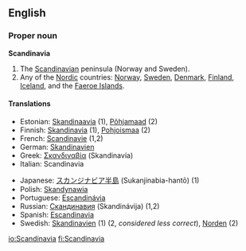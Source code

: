 ==English==

===Proper noun===
'''Scandinavia'''

#The [[Scandinavian]] peninsula (Norway and Sweden).
#Any of the [[Nordic]] countries: [[Norway]], [[Sweden]], [[Denmark]], [[Finland]], [[Iceland]], and the [[Faeroe Islands]].

====Translations====
{{top}}
*Estonian: [[Skandinaavia]] (1), [[Põhjamaad]] (2)
*Finnish: [[Skandinavia]] (1), [[Pohjoismaa]] (2)
*French: [[Scandinavie]] {{f}} (1,2)
*German: [[Skandinavien]] {{n}}
*Greek: [[Σκανδιναβία]] (Skandinavía) {{f}}
*Italian: Scandinavia {{f}}
{{mid}}
*Japanese: [[スカンジナビア半島]] (Sukanjinabia-hantō) (1)
*Polish: [[Skandynawia]] {{f}}
*Portuguese: [[Escandinávia]] {{f}}
*Russian: [[Скандинавия]] (Skandinávija) {{f}} (1,2)
*Spanish: [[Escandinavia]] {{f}}
*Swedish: [[Skandinavien]] (1) (2, ''considered less correct''), [[Norden]] (2)
{{bottom}}

[[io:Scandinavia]]
[[fi:Scandinavia]]